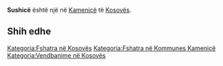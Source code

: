 {{Fshat në 
 | Emri                = Sushicë
 | EmriAlt                = 
 | NAME_SHORT_FORM=      
 | NAME_GENERIC=      
 | NAME_SORT_NAME_RO=      SUSHICE
 | FULL_NAME_RO = Sushicë
 | FULL_NAME_ND_RO=Sushice
 | SORT_NAME_RG=SUSHICE
 | FULL_NAME_RG=Sushicë
 | FULL_NAME_ND_RG=Sushice
 | SRP_NAME_SHORT_FORM=      
 | SRP_NAME_GENERIC=      
 | SRP_NAME_SORT_NAME_RO=      
 | SRP_FULL_NAME_RO = 
 | SRP_FULL_NAME_ND_RO=
 | SRP_SORT_NAME_RG=
 | SRP_FULL_NAME_RG=
 | SRP_FULL_NAME_ND_RG=
 | Emri (Rasa dhanore) = 
 | Figura              = 
 | Shteti              = Kosovo
 | Komuna              = Kamenicë
 | Kodi postar         = 
 | Sipërfaqja          = 

 | Popullsia           = 

 | Regj. i popullsisë  = 
 | Dend. e popullsisë  = 
 | Faqja zyrtare       = 
 <!--- Koordinatat ----> 
 | Gjerësia            = 42.793333
 | Gjatësia            = 20.576389
 | Lartësia            = 
}}
'''Sushicë''' është një [[]] në [[Kamenicë]] të [[Kosovës]].

<!-- == Gjeografia == -->
<!-- == Historia == -->
<!-- == Demografia == -->
== Shih edhe ==
{{Komuna Kamenicë}}
{{Kosovo-Administrata-Cung}}

[[Kategoria:Fshatra në Kosovës]]
[[Kategoria:Fshatra në Kommunes Kamenicë]]
[[Kategoria:Vendbanime në Kosovës]]
